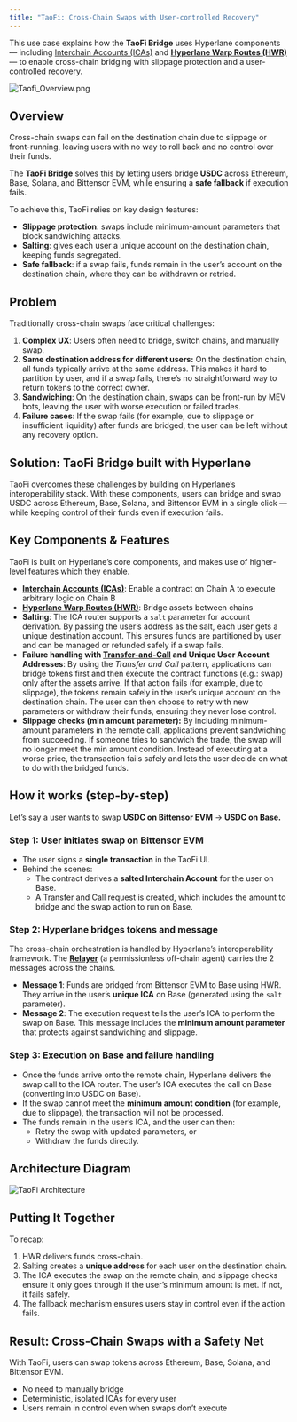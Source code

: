 ```yaml
---
title: "TaoFi: Cross-Chain Swaps with User-controlled Recovery"
---
```


This use case explains how the **TaoFi Bridge** uses Hyperlane components — including [Interchain Accounts (ICAs)](/docs/applications/interchain-account/overview) and [**Hyperlane Warp Routes (HWR)**](/docs/applications/warp-routes/overview) — to enable cross-chain bridging with slippage protection and a user-controlled recovery.

![Taofi_Overview.png](/images/docs/applications/taofi-overview.png)

## Overview

Cross-chain swaps can fail on the destination chain due to slippage or front-running, leaving users with no way to roll back and no control over their funds.

The **TaoFi Bridge** solves this by letting users bridge **USDC** across Ethereum, Base, Solana, and Bittensor EVM, while ensuring a **safe fallback** if execution fails.

To achieve this, TaoFi relies on key design features:

- **Slippage protection**: swaps include minimum-amount parameters that block sandwiching attacks.
- **Salting**: gives each user a unique account on the destination chain, keeping funds segregated.
- **Safe fallback**: if a swap fails, funds remain in the user’s account on the destination chain, where they can be withdrawn or retried.

## Problem

Traditionally cross-chain swaps face critical challenges:

1. **Complex UX**: Users often need to bridge, switch chains, and manually swap.
2. **Same destination address for different users:** On the destination chain, all funds typically arrive at the same address. This makes it hard to partition by user, and if a swap fails, there’s no straightforward way to return tokens to the correct owner.
3. **Sandwiching**: On the destination chain, swaps can be front-run by MEV bots, leaving the user with worse execution or failed trades.
4. **Failure cases**: If the swap fails (for example, due to slippage or insufficient liquidity) after funds are bridged, the user can be left without any recovery option.

## Solution: TaoFi Bridge built with Hyperlane

TaoFi overcomes these challenges by building on Hyperlane’s interoperability stack. With these components, users can bridge and swap USDC across Ethereum, Base, Solana, and Bittensor EVM in a single click — while keeping control of their funds even if execution fails.

## Key Components & Features

TaoFi is built on Hyperlane’s core components, and makes use of higher-level features which they enable.

- [**Interchain Accounts (ICAs)**](/docs/applications/interchain-account): Enable a contract on Chain A to execute arbitrary logic on Chain B
- [**Hyperlane Warp Routes (HWR)**](/docs/applications/warp-routes/overview): Bridge assets between chains
- **Salting**: The ICA router supports a `salt` parameter for account derivation. By passing the user’s address as the salt, each user gets a unique destination account. This ensures funds are partitioned by user and can be managed or refunded safely if a swap fails.
- **Failure handling with [Transfer-and-Call](/docs/guides/warp-routes/evm/transfer-and-call-pattern) and Unique User Account Addresses**: By using the _Transfer and Call_ pattern, applications can bridge tokens first and then execute the contract functions (e.g.: swap) only after the assets arrive. If that action fails (for example, due to slippage), the tokens remain safely in the user’s unique account on the destination chain. The user can then choose to retry with new parameters or withdraw their funds, ensuring they never lose control.
- **Slippage checks (min amount parameter):** By including minimum-amount parameters in the remote call, applications prevent sandwiching from succeeding. If someone tries to sandwich the trade, the swap will no longer meet the min amount condition. Instead of executing at a worse price, the transaction fails safely and lets the user decide on what to do with the bridged funds.

## How it works (step-by-step)

Let’s say a user wants to swap **USDC on Bittensor EVM** → **USDC on Base.**

### Step 1: User initiates swap on **Bittensor EVM**

- The user signs a **single transaction** in the TaoFi UI.
- Behind the scenes:
  - The contract derives a **salted Interchain Account** for the user on Base.
  - A Transfer and Call request is created, which includes the amount to bridge and the swap action to run on Base.

### Step 2: Hyperlane bridges tokens and message

The cross-chain orchestration is handled by Hyperlane’s interoperability framework. The [**Relayer**](/docs/protocol/agents/relayer) (a permissionless off-chain agent) carries the 2 messages across the chains.

- **Message 1**: Funds are bridged from Bittensor EVM to Base using HWR. They arrive in the user’s **unique ICA** on Base (generated using the `salt` parameter).
- **Message 2**: The execution request tells the user’s ICA to perform the swap on Base. This message includes the **minimum amount parameter** that protects against sandwiching and slippage.

### Step 3: Execution on Base and failure handling

- Once the funds arrive onto the remote chain, Hyperlane delivers the swap call to the ICA router. The user’s ICA executes the call on Base (converting into USDC on Base).
- If the swap cannot meet the **minimum amount condition** (for example, due to slippage), the transaction will not be processed.
- The funds remain in the user’s ICA, and the user can then:
  - Retry the swap with updated parameters, or
  - Withdraw the funds directly.

## Architecture Diagram

![TaoFi Architecture](/images/docs/applications/taofi-architecture.png)

## Putting It Together

To recap:

1. HWR delivers funds cross-chain.
2. Salting creates a **unique address** for each user on the destination chain.
3. The ICA executes the swap on the remote chain, and slippage checks ensure it only goes through if the user’s minimum amount is met. If not, it fails safely.
4. The fallback mechanism ensures users stay in control even if the action fails.

## Result: Cross-Chain Swaps with a Safety Net

With TaoFi, users can swap tokens across Ethereum, Base, Solana, and Bittensor EVM.

- No need to manually bridge
- Deterministic, isolated ICAs for every user
- Users remain in control even when swaps don’t execute
